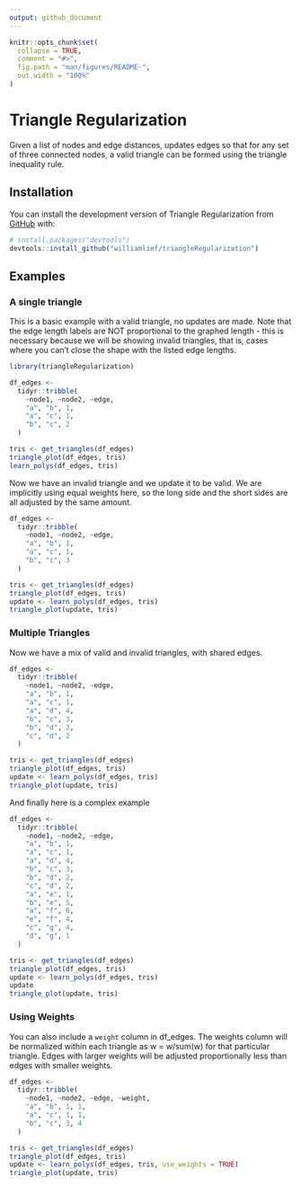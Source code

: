 ```yaml
---
output: github_document
---
```


<!-- README.md is generated from README.Rmd. Please edit that file -->

```r
knitr::opts_chunk$set(
  collapse = TRUE,
  comment = "#>",
  fig.path = "man/figures/README-",
  out.width = "100%"
)
```

# Triangle Regularization 

Given a list of nodes and edge distances, updates edges so that for any set of three connected nodes, a valid triangle can be formed using the triangle inequality rule. 

<!-- badges: start -->
<!-- badges: end -->

## Installation

You can install the development version of Triangle Regularization from [GitHub](https://github.com/) with:

``` r
# install.packages("devtools")
devtools::install_github("williamlief/triangleRegularization")
```

## Examples

### A single triangle
This is a basic example with a valid triangle, no updates are made. Note that the edge length labels are NOT proportional to the graphed length - this is necessary because we will be showing invalid triangles, that is, cases where you can't close the shape with the listed edge lengths. 

```r
library(triangleRegularization)

df_edges <-
  tidyr::tribble(
    ~node1, ~node2, ~edge,
    "a", "b", 1,
    "a", "c", 1,
    "b", "c", 2
  )

tris <- get_triangles(df_edges)
triangle_plot(df_edges, tris)
learn_polys(df_edges, tris)

```

Now we have an invalid triangle and we update it to be valid. We are implicitly using equal weights here, so the long side and the short sides are all adjusted by the same amount.

```r
df_edges <-
  tidyr::tribble(
    ~node1, ~node2, ~edge,
    "a", "b", 1,
    "a", "c", 1,
    "b", "c", 3
  )

tris <- get_triangles(df_edges)
triangle_plot(df_edges, tris)
update <- learn_polys(df_edges, tris)
triangle_plot(update, tris)
```

### Multiple Triangles
Now we have a mix of valid and invalid triangles, with shared edges. 

```r
df_edges <-
  tidyr::tribble(
    ~node1, ~node2, ~edge,
    "a", "b", 1,
    "a", "c", 1,
    "a", "d", 4,
    "b", "c", 3,
    "b", "d", 2,
    "c", "d", 2
  )

tris <- get_triangles(df_edges)
triangle_plot(df_edges, tris)
update <- learn_polys(df_edges, tris)
triangle_plot(update, tris)
```

And finally here is a complex example

```r

df_edges <-
  tidyr::tribble(
    ~node1, ~node2, ~edge,
    "a", "b", 1,
    "a", "c", 1,
    "a", "d", 4,
    "b", "c", 3,
    "b", "d", 2,
    "c", "d", 2,
    "a", "e", 1,
    "b", "e", 5,
    "a", "f", 6,
    "e", "f", 4,
    "c", "g", 4,
    "d", "g", 1
  )

tris <- get_triangles(df_edges)
triangle_plot(df_edges, tris)
update <- learn_polys(df_edges, tris)
update
triangle_plot(update, tris)
```

### Using Weights

You can also include a `weight` column in df_edges. The weights column will be normalized within each triangle as w = w/sum(w) for that particular triangle. Edges with larger weights will be adjusted proportionally less than edges with smaller weights. 

```r
df_edges <-
  tidyr::tribble(
    ~node1, ~node2, ~edge, ~weight,
    "a", "b", 1, 1,
    "a", "c", 1, 1,
    "b", "c", 3, 4
  )

tris <- get_triangles(df_edges)
triangle_plot(df_edges, tris)
update <- learn_polys(df_edges, tris, use_weights = TRUE)
triangle_plot(update, tris)
```
